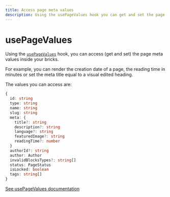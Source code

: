 ```yaml
---
title: Access page meta values
description: Using the usePageValues hook you can get and set the page meta values
---
```


# usePageValues

Using the [`usePageValues`](/api-reference/hooks/use-page-values) hook, you can access (get and set) the page meta values inside your bricks.

For example, you can render the creation date of a page, the reading time in minutes or set the meta title equal to a visual edited heading.

The values you can access are:

```ts
{
  id: string
  type: string
  name: string
  slug: string
  meta: {
    title?: string
    description?: string
    language?: string
    featuredImage?: string
    readingTime?: number
  }
  authorId?: string
  author: Author
  invalidBlocksTypes?: string[]
  status: PageStatus
  isLocked: boolean
  tags: string[]
}
```

[See usePageValues documentation](/api-reference/hooks/use-page-values)
